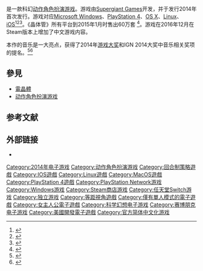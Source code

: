 {{NoteTA
| G1=Games
}}
{{Infobox VG
| title         = 晶体管
| english       = Transistor
| collapsible   = 
| state         = 
| show image    = 
| image         =  
| caption       = 
| developer     = [[Supergiant_Games|Supergiant Games]]
| publisher     = Supergiant Games
| distributor   = 
| designer      = 阿米尔·拉奥<br />{{le|格雷格·凯瑟文|Greg Kasavin}}
| artist        = 简·泽<br />乔什·巴内特
| writer        = 格雷格·凯瑟文
| composer      = 达伦·科布
| engine        = {{le|MonoGame|MonoGame}}
| platforms     = [[Microsoft_Windows|Microsoft Windows]]、[[PlayStation_4|PlayStation 4]]、[[OS_X|OS X]]、[[Linux|Linux]]、[[iOS|iOS]]
| released      = '''Microsoft Windows''' & '''PlayStation 4'''{{vgr|WW|May 20, 2014}}'''Mac''' & '''Linux'''{{vgr|WW|October 30, 2014}}'''iOS'''{{vgr|WW|June 11, 2015}}'''tvOS'''{{vgr|WW|November 2, 2015}}'''Nintendo Switch'''{{vgr|WW|November 1, 2018}}
| genre         = [[动作角色扮演游戏|动作角色扮演]]
| modes         = [[单人游戏|单人]]
}}
{{Vgname|晶体管|en=Transistor|又译“'''晶体剑'''”}}是一款科幻[[动作角色扮演游戏|动作角色扮演游戏]]。游戏由[[Supergiant_Games|Supergiant Games]]开发，并于发行2014年首次发行。游戏对应[[Microsoft_Windows|Microsoft Windows]]、[[PlayStation_4|PlayStation 4]]、[[OS_X|OS X]]、[[Linux|Linux]]、[[iOS|iOS]]<ref>{{Cite web|url = http://supergiantgames.com/index.php/2014/04/transistor-arrives-may-20-on-ps4-and-pc/|title = Transistor arrives May 20 on PS4 and PC|first = Greg|last = Kasavin|date = 2014-04-10|accessdate = 2014-04-10|publisher = [[Supergiant_Games|Supergiant Games]]|archive-url = https://web.archive.org/web/20140625172235/http://supergiantgames.com/index.php/2014/04/transistor-arrives-may-20-on-ps4-and-pc/|archive-date = 2014-06-25|dead-url = yes}}</ref><ref>{{Cite web|url = http://www.supergiantgames.com/blog/transistor-out-now-on-mac-and-linux/|title = Transistor Out Now on Mac and Linux!|first = Greg|last = Kasavin|date = 2014-10-30|accessdate = 2014-10-31|publisher = [[Supergiant_Games|Supergiant Games]]|archive-date = 2016-03-24|archive-url = https://web.archive.org/web/20160324041338/http://www.supergiantgames.com/blog/transistor-out-now-on-mac-and-linux/|dead-url = no}}</ref><ref>{{cite web|last1 = Scalzo|first1 = John|title = Supergiant’s Transistor is now available on iOS App Store|url = http://www.warpzoned.com/2015/06/supergiants-transistor-is-now-available-on-ios-app-store/|website = Warp Zoned|date = 2015-06-11|accessdate = 2015-06-24|archive-date = 2015-06-30|archive-url = https://web.archive.org/web/20150630203937/http://www.warpzoned.com/2015/06/supergiants-transistor-is-now-available-on-ios-app-store/|dead-url = no}}</ref>。《晶体管》所有平台到2015年1月时售出60万套 <ref name="600k">{{cite web|url = http://www.gamespot.com/articles/bastion-sells-3-million-transistor-hits-600-000/1100-6424555/|title = Bastion Sells 3 Million, Transistor Hits 600,000|first = Eddie|last = Makuch|work = [[GameSpot|GameSpot]]|publisher = [[CBS_Interactive|CBS Interactive]]|date = 2015-01-09|accessdate = 2015-01-09|archiveurl = https://web.archive.org/web/20150110043631/http://www.gamespot.com/articles/bastion-sells-3-million-transistor-hits-600-000/1100-6424555/|archivedate = 2015-01-10|deadurl = no}}</ref>。游戏在2016年12月在Steam版本上增加了中文游戏内容。

本作的音乐是一大亮点，获得了2014年[[游戏大奖|游戏大奖]]和IGN 2014大奖中音乐相关奖项的提名。<ref>{{cite web|url=http://www.forbes.com/sites/erikkain/2014/12/06/all-the-winners-of-the-2014-game-awards/|title=All The Winners Of The 2014 Game Awards|last=Kain|first=Erik|date=2014-12-06|website=Forbes|archiveurl=https://web.archive.org/web/20141214100049/http://www.forbes.com/sites/erikkain/2014/12/06/all-the-winners-of-the-2014-game-awards/|archivedate=2014-12-14|deadurl=no|accessdate=2014-12-14}}</ref><ref>{{cite web|url=http://www.ign.com/lists/best-of-games-achievement/music/transistor|title=Best Music|date=2015-01-13|website=IGN|publisher=Ziff Davis|archiveurl=https://web.archive.org/web/20150212013614/http://www.ign.com/lists/best-of-games-achievement/music/transistor|archivedate=2015-02-12|deadurl=no|accessdate=2015-02-12}}</ref>

== 參見 ==

* [[電晶體|電晶體]]
* [[动作角色扮演游戏|动作角色扮演游戏]]

== 参考文献 ==
{{Reflist}}

== 外部链接 ==
* {{Official|http://www.supergiantgames.com/games/transistor/}}

{{DEFAULTSORT:Transistor}}
[[Category:2014年电子游戏|Category:2014年电子游戏]]
[[Category:动作角色扮演游戏|Category:动作角色扮演游戏]]
[[Category:回合制策略遊戲|Category:回合制策略遊戲]]
[[Category:IOS遊戲|Category:IOS遊戲]]
[[Category:Linux遊戲|Category:Linux遊戲]]
[[Category:MacOS遊戲|Category:MacOS遊戲]]
[[Category:PlayStation_4遊戲|Category:PlayStation 4遊戲]]
[[Category:PlayStation_Network游戏|Category:PlayStation Network游戏]]
[[Category:Windows游戏|Category:Windows游戏]]
[[Category:Steam商店游戏|Category:Steam商店游戏]]
[[Category:任天堂Switch游戏|Category:任天堂Switch游戏]]
[[Category:独立游戏|Category:独立游戏]]
[[Category:等距視角遊戲|Category:等距視角遊戲]]
[[Category:僅有單人模式的電子遊戲|Category:僅有單人模式的電子遊戲]]
[[Category:女主人公電子遊戲|Category:女主人公電子遊戲]]
[[Category:科学幻想电子游戏|Category:科学幻想电子游戏]]
[[Category:赛博朋克电子游戏|Category:赛博朋克电子游戏]]
[[Category:美國開發電子遊戲|Category:美國開發電子遊戲]]
[[Category:官方简体中文化游戏|Category:官方简体中文化游戏]]